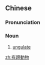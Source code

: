 {{also|有蹄动物}}
==Chinese==
{{zh-forms|s=有蹄动物|type=22}}

===Pronunciation===
{{zh-pron
|m=yǒutí dòngwù
|cat=n
}}

===Noun===
{{zh-noun}}

# [[ungulate]]

[[zh:有蹄動物]]